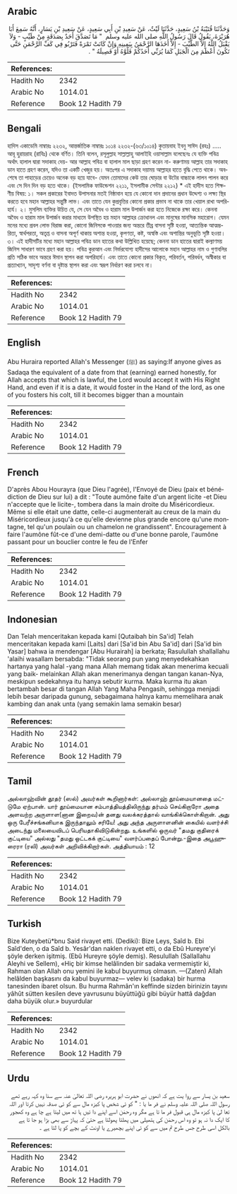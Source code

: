 ## Arabic


<div dir="rtl" lang="ar" style={{fontSize:'larger',backgroundColor:'#f8f9fa',padding:20}}>
وَحَدَّثَنَا قُتَيْبَةُ بْنُ سَعِيدٍ، حَدَّثَنَا لَيْثٌ، عَنْ سَعِيدِ بْنِ أَبِي سَعِيدٍ، عَنْ سَعِيدِ بْنِ يَسَارٍ، أَنَّهُ سَمِعَ أَبَا هُرَيْرَةَ، يَقُولُ قَالَ رَسُولُ اللَّهِ صلى الله عليه وسلم ‏ "‏ مَا تَصَدَّقَ أَحَدٌ بِصَدَقَةٍ مِنْ طَيِّبٍ - وَلاَ يَقْبَلُ اللَّهُ إِلاَّ الطَّيِّبَ - إِلاَّ أَخَذَهَا الرَّحْمَنُ بِيَمِينِهِ وَإِنْ كَانَتْ تَمْرَةً فَتَرْبُو فِي كَفِّ الرَّحْمَنِ حَتَّى تَكُونَ أَعْظَمَ مِنَ الْجَبَلِ كَمَا يُرَبِّي أَحَدُكُمْ فَلُوَّهُ أَوْ فَصِيلَهُ ‏"‏ ‏.‏
</div>
<div style={{backgroundColor:'#f8f9fa',padding:20, marginBottom: 10}}><table> <thead> <tr> <th>References:</th> <th></th> </tr> </thead> <tbody><tr><td>Hadith No</td><td>2342</td></tr><tr><td>Arabic No</td><td>1014.01</td></tr><tr><td>Reference</td><td>Book 12 Hadith 79</td></tr></tbody></table></div>

## Bengali


<div dir="ltr" lang="bn" style={{fontSize:'larger',backgroundColor:'#f8f9fa',padding:20}}>
হাদিস একাডেমি নাম্বারঃ ২২৩২, আন্তর্জাতিক নাম্বারঃ ১০১৪ ২২৩২-(৬৩/১০১৪) কুতায়বাহ ইবনু সাঈদ (রহঃ) ..... আবূ হুরায়রাহ (রাযিঃ) থেকে বর্ণিত। তিনি বলেন, রসূলুল্লাহ সাল্লাল্লাহু আলাইহি ওয়াসাল্লাম বলেছেনঃ যে ব্যক্তি পবিত্র অর্থাৎ হালাল দ্বারা সদাকাহ দেয়- আর আল্লাহ পবিত্র বা হালাল মাল ছাড়া গ্রহণ করেন না- করুণাময় আল্লাহ তার সদাকাহ ডান হাতে গ্রহণ করেন, যদিও তা একটি খেজুর হয়। অতঃপর এ সদাকাহ দয়াময় আল্লাহর হাতে বৃদ্ধি পেতে থাকে। অবশেষে তা পাহাড়ের চেয়েও অনেক বড় হয়ে যাবে- যেমন তোমাদের কেউ তার ঘোড়ার বা উটের বাচ্চাকে লালন পালন করে এবং সে দিন দিন বড় হতে থাকে। (ইসলামিক ফাউন্ডেশন ২২১১, ইসলামীক সেন্টার ২২১২) * এই হাদীস হতে শিক্ষণীয় বিষয়: ১। সকল প্রকারের ইবাদত উপাসনার মতই নিষ্ঠাবান হয়ে যে কোনো দান প্রদানের প্রধান উদ্দেশ্য ও লক্ষ্য স্থির করতে হবে মহান আল্লাহর সন্তুষ্টি লাভ। এবং তাতে যেন কুপ্রবৃত্তির কোনো প্রকার প্রভাব না থাকে তার খেয়াল রাখা অপরিহার্য। ২। মুসলিম ব্যক্তির উচিত যে, সে যেন অবৈধ ও হারাম মাল উপার্জন করা হতে নিজেকে রক্ষা করে। কেননা অবৈধ ও হারাম মাল উপার্জন করার মাধ্যমে উপস্থিত হয় মহান আল্লাহর ক্রোধানল এবং মানুষের মানসিক মহারোগ। যেমন মনের মধ্যে প্রবল লোভ বিরাজ করা, কোনো জিনিসকে পাওয়ার জন্য অন্তরে তীব্র বাসনা সৃষ্টি হওয়া, আত্যন্তিক আত্মম্ভরিতা, স্বার্থপরতা, অতৃপ্ত ও বাসনা অপূর্ণ থাকায় অশান্ত হওয়া, কৃপণতা, কষ্ট, অস্বস্তি এবং অশান্তির অনুভূতি সৃষ্টি হওয়া। ৩। এই হাদীসটির মধ্যে মহান আল্লাহর পবিত্র ডান হাতের কথা উল্লিখিত হয়েছে; কেননা ডান হাতের দ্বারাই কল্যাণময় জিনিস সাধারণ ভাবে গ্রহণ করা হয়। পবিত্র কুরআন এবং নির্ভরযোগ্য হাদীসের আলোকে মহান আল্লাহর নাম ও গুণাবলির প্রতি সঠিক ভাবে অন্তরে ঈমান স্থাপন করা অপরিহার্য। এবং তাতে কোনো প্রকার বিকৃত, পরিবর্তন, পরিবর্ধন, অস্বীকার বা প্রত্যাখ্যান, সাদৃশ্য বর্ণনা বা দৃষ্টান্ত স্থাপন করা এবং স্বরূপ নির্ধারণ করা চলবে না।
</div>
<div style={{backgroundColor:'#f8f9fa',padding:20, marginBottom: 10}}><table> <thead> <tr> <th>References:</th> <th></th> </tr> </thead> <tbody><tr><td>Hadith No</td><td>2342</td></tr><tr><td>Arabic No</td><td>1014.01</td></tr><tr><td>Reference</td><td>Book 12 Hadith 79</td></tr></tbody></table></div>

## English


<div dir="ltr" lang="en" style={{fontSize:'larger',backgroundColor:'#f8f9fa',padding:20}}>
Abu Huraira reported Allah's Messenger (ﷺ) as saying:If anyone gives as Sadaqa the equivalent of a date from that (earning) earned honestly, for Allah accepts that which is lawful, the Lord would accept it with His Right Hand, and even if it is a date, it would foster in the Hand of the lord, as one of you fosters his colt, till it becomes bigger than a mountain
</div>
<div style={{backgroundColor:'#f8f9fa',padding:20, marginBottom: 10}}><table> <thead> <tr> <th>References:</th> <th></th> </tr> </thead> <tbody><tr><td>Hadith No</td><td>2342</td></tr><tr><td>Arabic No</td><td>1014.01</td></tr><tr><td>Reference</td><td>Book 12 Hadith 79</td></tr></tbody></table></div>

## French


<div dir="ltr" lang="fr" style={{fontSize:'larger',backgroundColor:'#f8f9fa',padding:20}}>
D'après Abou Hourayra (que Dieu l'agrée), l'Envoyé de Dieu (paix et bénédiction de Dieu sur lui) a dit : "Toute aumône faite d'un argent licite -et Dieu n'accepte que le licite-, tombera dans la main droite du Miséricordieux. Même si elle était une datte, celle-ci augmenterait au creux de la main du Miséricordieux jusqu'à ce qu'elle devienne plus grande encore qu'une montagne, tel qu'un poulain ou un chamelon ne grandissent". Encouragement à faire l'aumône fût-ce d'une demi-datte ou d'une bonne parole, l'aumône passant pour un bouclier contre le feu de l'Enfer
</div>
<div style={{backgroundColor:'#f8f9fa',padding:20, marginBottom: 10}}><table> <thead> <tr> <th>References:</th> <th></th> </tr> </thead> <tbody><tr><td>Hadith No</td><td>2342</td></tr><tr><td>Arabic No</td><td>1014.01</td></tr><tr><td>Reference</td><td>Book 12 Hadith 79</td></tr></tbody></table></div>

## Indonesian


<div dir="ltr" lang="id" style={{fontSize:'larger',backgroundColor:'#f8f9fa',padding:20}}>
Dan Telah menceritakan kepada kami [Qutaibah bin Sa'id] Telah menceritakan kepada kami [Laits] dari [Sa'id bin Abu Sa'id] dari [Sa'id bin Yasar] bahwa ia mendengar [Abu Hurairah] ia berkata; Rasulullah shallallahu 'alaihi wasallam bersabda: "Tidak seorang pun yang menyedekahkan hartanya yang halal -yang mana Allah memang tidak akan menerima kecuali yang baik- melainkan Allah akan menerimanya dengan tangan kanan-Nya, meskipun sedekahnya itu hanya sebutir kurma. Maka kurma itu akan bertambah besar di tangan Allah Yang Maha Pengasih, sehingga menjadi lebih besar daripada gunung, sebagaimana halnya kamu memelihara anak kambing dan anak unta (yang semakin lama semakin besar)
</div>
<div style={{backgroundColor:'#f8f9fa',padding:20, marginBottom: 10}}><table> <thead> <tr> <th>References:</th> <th></th> </tr> </thead> <tbody><tr><td>Hadith No</td><td>2342</td></tr><tr><td>Arabic No</td><td>1014.01</td></tr><tr><td>Reference</td><td>Book 12 Hadith 79</td></tr></tbody></table></div>

## Tamil


<div dir="ltr" lang="ta" style={{fontSize:'larger',backgroundColor:'#f8f9fa',padding:20}}>
அல்லாஹ்வின் தூதர் (ஸல்) அவர்கள் கூறினார்கள்: அல்லாஹ் தூய்மையானதை மட்டுமே ஏற்பான். யார் தூய்மையான சம்பாத்தியத்திலிருந்து தர்மம் செய்கிறாரோ அதை அளவற்ற அருளாள(னான இறைவ)ன் தனது வலக்கரத்தால் வாங்கிக்கொள்கிறான். அது ஒரு பேரீச்சங்கனியாக இருந்தாலும் சரியே! அது அந்த அருளாளனின் கையில் வளர்ச்சி அடைந்து மலையைவிடப் பெரியதாகிவிடுகின்றது. உங்களில் ஒருவர் "தமது குதிரைக் குட்டியை" அல்லது "தமது ஒட்டகக் குட்டியை" வளர்ப்பதைப் போன்று.-இதை அபூஹுரைரா (ரலி) அவர்கள் அறிவிக்கிறார்கள். அத்தியாயம் : 12
</div>
<div style={{backgroundColor:'#f8f9fa',padding:20, marginBottom: 10}}><table> <thead> <tr> <th>References:</th> <th></th> </tr> </thead> <tbody><tr><td>Hadith No</td><td>2342</td></tr><tr><td>Arabic No</td><td>1014.01</td></tr><tr><td>Reference</td><td>Book 12 Hadith 79</td></tr></tbody></table></div>

## Turkish


<div dir="ltr" lang="tr" style={{fontSize:'larger',backgroundColor:'#f8f9fa',padding:20}}>
Bize Kuteybetü*bnu Said rivayet etti. (Dediki): Bize Leys, Saîd b. Ebi Saîd'den, o da Saîd b. Yesâr'dan naklen rivayet etti, o da Ebû Hureyre'yi şöyle derken işitmiş. (Ebû Hureyre şöyle demiş). Resulullah (Sallallahu Aleyhi ve Sellem), «Hiç bir kimse helâlinden bir sadaka vermemiştir ki, Rahman olan Allah onu yemini ile kabul buyurmuş olmasın. —(Zaten) Allah helâlden başkasını da kabul buyurmaz— velev ki (sadaka) bir hurma tanesinden ibaret olsun. Bu hurma Rahmân'ın keffinde sizden birinizin tayını yâhût sütten kesilen deve yavrusunu büyüttüğü gibi büyür hattâ dağdan daha büyük olur.» buyurdular
</div>
<div style={{backgroundColor:'#f8f9fa',padding:20, marginBottom: 10}}><table> <thead> <tr> <th>References:</th> <th></th> </tr> </thead> <tbody><tr><td>Hadith No</td><td>2342</td></tr><tr><td>Arabic No</td><td>1014.01</td></tr><tr><td>Reference</td><td>Book 12 Hadith 79</td></tr></tbody></table></div>

## Urdu


<div dir="rtl" lang="ur" style={{fontSize:'larger',backgroundColor:'#f8f9fa',padding:20}}>
سعید بن یسار سے روا یت ہے کہ انھوں نے حضرت ابو ہریرہ رضی اللہ تعالیٰ عنہ سے سنا وہ کہہ رہے تھے رسول اللہ صلی اللہ علیہ وسلم نے فر ما یا : " کو ئی شخص پا کیزہ مال سے کو ئی صدقہ نہیں کرتا اور اللہ تعا لیٰ پا کیزہ مال ہی قبول فر ما تا ہے مگر وہ رحمٰن اسے اپنے دا ئیں ہا تھ میں لیتا ہے چا ہے وہ کھجور کا ایک دا نہ ہو تو وہ اس رحمٰن کی ہتھیلی میں پھلتا پھولتا ہے حتیٰ کہ پہاڑ سے بھی بڑا ہو جا تا ہے بالکل اسی طرح جس طرح تم میں سے کو ئی اپنے بچھیرے یا اونٹ کے بچے کو پا لتا ہے ۔
</div>
<div style={{backgroundColor:'#f8f9fa',padding:20, marginBottom: 10}}><table> <thead> <tr> <th>References:</th> <th></th> </tr> </thead> <tbody><tr><td>Hadith No</td><td>2342</td></tr><tr><td>Arabic No</td><td>1014.01</td></tr><tr><td>Reference</td><td>Book 12 Hadith 79</td></tr></tbody></table></div>